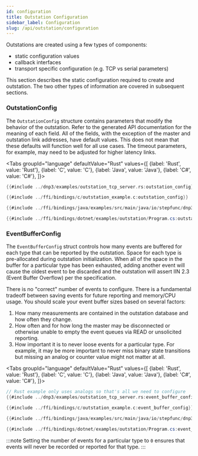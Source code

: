 ```yaml
---
id: configuration
title: Outstation Configuration
sidebar_label: Configuration
slug: /api/outstation/configuration
---
```



Outstations are created using a few types of components:

* static configuration values
* callback interfaces
* transport specific configuration (e.g. TCP vs serial parameters)

This section describes the static configuration required to create and outstation. The two other types of information are covered in subsequent sections.

### OutstationConfig

The `OutstationConfig` structure contains parameters that modify the behavior of the outstation. Refer to the generated API documentation for the meaning of
each field. All of the fields, with the exception of the master and outstation link addresses, have default values. This does not mean that these defaults will
function well for all use cases. The timeout parameters, for example, may need to be adjusted for higher latency links.

<Tabs
groupId="language"
defaultValue="Rust"
values={[
{label: 'Rust', value: 'Rust'},
{label: 'C', value: 'C'},
{label: 'Java', value: 'Java'},
{label: 'C#', value: 'C#'},
]}>
<TabItem value="Rust">

```rust
{{#include ../dnp3/examples/outstation_tcp_server.rs:outstation_config}}
```

</TabItem>
<TabItem value="C">

```c
{{#include ../ffi/bindings/c/outstation_example.c:outstation_config}}
```

</TabItem>
<TabItem value="Java">

```java
{{#include ../ffi/bindings/java/examples/src/main/java/io/stepfunc/dnp3rs/examples/OutstationExample.java:outstation_config}}
```

</TabItem>
<TabItem value="C#">

```csharp
{{#include ../ffi/bindings/dotnet/examples/outstation/Program.cs:outstation_config}}
```

</TabItem>
</Tabs>

### EventBufferConfig


The `EventBufferConfig` struct controls how many events are buffered for each type that can be reported by the outstation. Space for
each type is pre-allocated during outstation initialization. When all of the space in the buffer for a particular type has been exhausted, adding
another event will cause the oldest event to be discarded and the outstation will assert IIN 2.3 (Event Buffer Overflow) per the specification.

There is no "correct" number of events to configure. There is a fundamental tradeoff between saving events for future reporting and memory/CPU usage.
You should scale your event buffer sizes based on several factors:

1. How many measurements are contained in the outstation database and how often they change.
2. How often and for how long the master may be disconnected or otherwise unable to empty the event queues via READ or unsolicited reporting.
3. How important it is to never loose events for a particular type. For example, it may be more important to never miss binary state transitions
but missing an analog or counter value might not matter at all.

<Tabs
groupId="language"
defaultValue="Rust"
values={[
    {label: 'Rust', value: 'Rust'},
    {label: 'C', value: 'C'},
    {label: 'Java', value: 'Java'},
    {label: 'C#', value: 'C#'},
]}>
<TabItem value="Rust">

```rust
// Rust example only uses analogs so that's all we need to configure
{{#include ../dnp3/examples/outstation_tcp_server.rs:event_buffer_config}}
```

</TabItem>
<TabItem value="C">

```c
{{#include ../ffi/bindings/c/outstation_example.c:event_buffer_config}}
```

</TabItem>
<TabItem value="Java">

```java
{{#include ../ffi/bindings/java/examples/src/main/java/io/stepfunc/dnp3rs/examples/OutstationExample.java:event_buffer_config}}
```

</TabItem>
<TabItem value="C#">

```csharp
{{#include ../ffi/bindings/dotnet/examples/outstation/Program.cs:event_buffer_config}}
```

</TabItem>
</Tabs>

:::note
Setting the number of events for a particular type to `0` ensures that events will never be recorded or reported for that type.
:::


